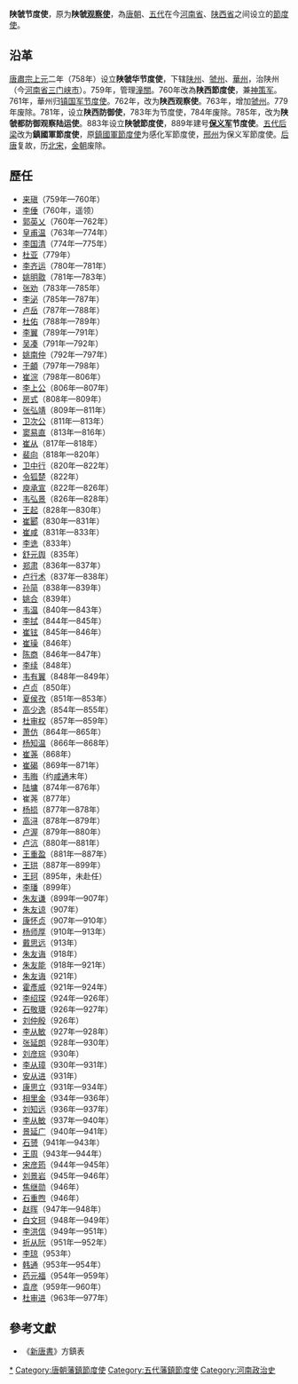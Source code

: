 '''陕虢节度使'''，原为'''陕虢[[观察使|观察使]]'''，為[[唐朝|唐朝]]、[[五代|五代]]在今[[河南省|河南省]]、[[陕西省|陕西省]]之间设立的[[節度使|節度使]]。

== 沿革 ==
[[唐肅宗|唐肅宗]][[上元_(唐肅宗)|上元]]二年（758年）设立'''陕虢华节度使'''，下辖[[陕州|陕州]]、[[虢州|虢州]]、[[华州_(西魏)|華州]]，治陕州（今[[河南省|河南省]][[三门峡市|三门峡市]]）。759年，管理[[潼關|潼關]]。760年改為'''陕西節度使'''，兼[[神策军|神策军]]。761年，華州归[[镇国军节度使|镇国军节度使]]。762年，改为'''陕西观察使'''。763年，增加[[虢州|虢州]]。779年废除。781年，设立'''陕西防御使'''，783年为节度使，784年废除。785年，改为'''陕虢都防御观察陆运使'''。883年设立'''陕虢節度使'''，889年建号'''[[保义军|保义军]]节度使'''。[[五代|五代]][[后梁|后梁]]改为'''鎮國軍節度使'''，原[[鎮國軍節度使|鎮國軍節度使]]为感化军節度使，[[邢州|邢州]]为保义军節度使。[[后唐|后唐]]复故，历[[北宋|北宋]]，[[金朝|金朝]]废除。

==歷任==
* [[来瑱|来瑱]]（759年—760年）
* [[李倕|李倕]]（760年，遥领）
* [[郭英乂|郭英乂]]（760年—762年）
* [[皇甫温|皇甫温]]（763年—774年）
* [[李国清|李国清]]（774年—775年）
* [[杜亚|杜亚]]（779年）
* [[李齐运|李齐运]]（780年—781年）
* [[姚明敭|姚明敭]]（781年—783年）
* [[张劝|张劝]]（783年—785年）
* [[李泌|李泌]]（785年—787年）
* [[卢岳|卢岳]]（787年—788年）
* [[杜佑|杜佑]]（788年—789年）
* [[李翼|李翼]]（789年—791年）
* [[吴凑|吴凑]]（791年—792年）
* [[姚南仲|姚南仲]]（792年—797年）
* [[于頔|于頔]]（797年—798年）
* [[崔淙|崔淙]]（798年—806年）
* [[李上公|李上公]]（806年—807年）
* [[房式|房式]]（808年—809年）
* [[张弘靖|张弘靖]]（809年—811年）
* [[卫次公|卫次公]]（811年—813年）
* [[窦易直|窦易直]]（813年—816年）
* [[崔从|崔从]]（817年—818年）
* [[裴向|裴向]]（818年—820年）
* [[卫中行|卫中行]]（820年—822年）
* [[令狐楚|令狐楚]]（822年）
* [[庾承宣|庾承宣]]（822年—826年）
* [[韦弘景|韦弘景]]（826年—828年）
* [[王起_(唐朝)|王起]]（828年—830年）
* [[崔郾|崔郾]]（830年—831年）
* [[崔咸|崔咸]]（831年—833年）
* [[李诜|李诜]]（833年）
* [[舒元舆|舒元舆]]（835年）
* [[郑肃|郑肃]]（836年—837年）
* [[卢行术|卢行术]]（837年—838年）
* [[孙简_(唐朝)|孙简]]（838年—839年）
* [[姚合|姚合]]（839年）
* [[韦温|韦温]]（840年—843年）
* [[李拭|李拭]]（844年—845年）
* [[崔铉|崔铉]]（845年—846年）
* [[崔璪|崔璪]]（846年）
* [[陈商|陈商]]（846年—847年）
* [[李续|李续]]（848年）
* [[韦有翼|韦有翼]]（848年—849年）
* [[卢贞|卢贞]]（850年）
* [[夏侯孜|夏侯孜]]（851年—853年）
* [[高少逸|高少逸]]（854年—855年）
* [[杜审权|杜审权]]（857年—859年）
* [[萧仿_(唐朝)|萧仿]]（864年—865年）
* [[杨知温|杨知温]]（866年—868年）
* [[崔荛|崔荛]]（868年）
* [[崔碣|崔碣]]（869年—871年）
* [[韦晦|韦晦]]（约[[咸通|咸通]]末年）
* [[陆墉|陆墉]]（874年—876年）
* 崔荛（877年）
* [[杨损|杨损]]（877年—878年）
* [[高浔|高浔]]（878年—879年）
* [[卢渥|卢渥]]（879年—880年）
* [[卢沆|卢沆]]（880年—881年）
* [[王重盈|王重盈]]（881年—887年）
* [[王珙_(唐朝)|王珙]]（887年—899年）
* [[王珂_(唐朝)|王珂]]（895年，未赴任）
* [[李璠|李璠]]（899年）
* [[朱友谦|朱友谦]]（899年—907年）
* [[朱友谅|朱友谅]]（907年）
* [[康怀贞|康怀贞]]（907年—910年）
* [[杨师厚|杨师厚]]（910年—913年）
* [[戴思远|戴思远]]（913年）
* [[朱友诲|朱友诲]]（918年）
* [[朱友能|朱友能]]（918年—921年）
* [[朱友诲|朱友诲]]（921年）
* [[霍彥威|霍彥威]]（921年—924年）
* [[李绍琛|李绍琛]]（924年—926年）
* [[石敬瑭|石敬瑭]]（926年—927年）
* [[刘仲殷|刘仲殷]]（926年）
* [[李从敏|李从敏]]（927年—928年）
* [[张延朗|张延朗]]（928年—930年）
* [[刘彦琮|刘彦琮]]（930年）
* [[李从璋|李从璋]]（930年—931年）
* [[安从进|安从进]]（931年）
* [[康思立|康思立]]（931年—934年）
* [[相里金|相里金]]（934年—936年）
* [[刘知远|刘知远]]（936年—937年）
* [[李从敏|李从敏]]（937年—940年）
* [[景延广|景延广]]（940年—941年）
* [[石赟|石赟]]（941年—943年）
* [[王周|王周]]（943年—944年）
* [[宋彦筠|宋彦筠]]（944年—945年）
* [[刘景岩|刘景岩]]（945年—946年）
* [[焦继勋|焦继勋]]（946年）
* [[石重煦|石重煦]]（946年）
* [[赵晖|赵晖]]（947年—948年）
* [[白文珂|白文珂]]（948年—949年）
* [[李洪信_(五代)|李洪信]]（949年—951年）
* [[折从阮|折从阮]]（951年—952年）
* [[李琼|李琼]]（953年）
* [[韩通|韩通]]（953年—954年）
* [[药元福|药元福]]（954年—959年）
* [[袁彦|袁彦]]（959年—960年）
* [[杜审进|杜审进]]（963年—977年）

==參考文獻==
*《[[新唐書|新唐書]]》方鎮表

{{唐朝藩镇节度使}}
{{五代十國藩鎮節度使}}

[[Category:陕虢节度使|*]]
[[Category:唐朝藩鎮節度使|Category:唐朝藩鎮節度使]]
[[Category:五代藩鎮節度使|Category:五代藩鎮節度使]]
[[Category:河南政治史|Category:河南政治史]]